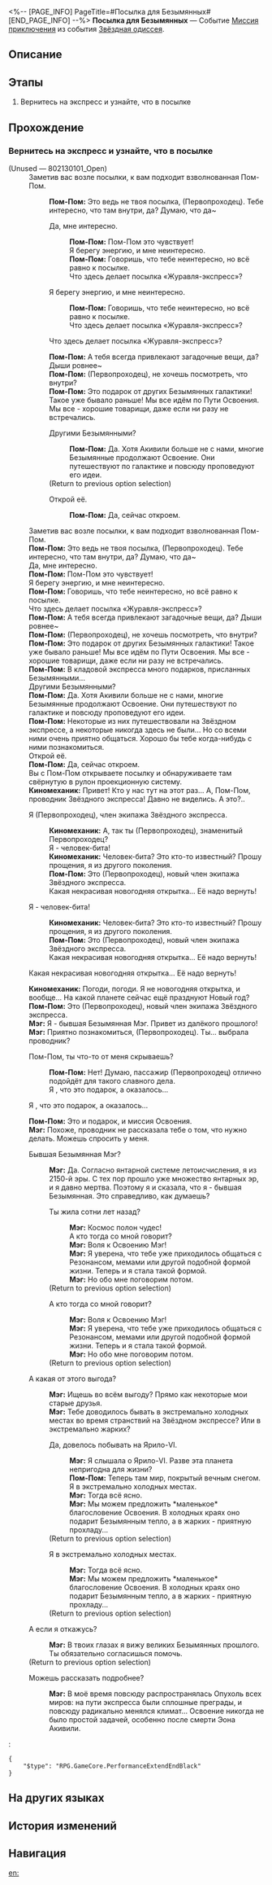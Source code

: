 <%-- [PAGE_INFO]
PageTitle=#Посылка для Безымянных#
[END_PAGE_INFO] --%>
{{Дополнить|Диалоги.}}
{{Миссия Инфобокс
|id              = 8021301
|Название        = 
|Изображение     = Миссия Посылка для Безымянных.png
|Тип             = Миссия приключения
|Событие         = Звёздная одиссея
|Глава           = 
|Условия         = Достигните [[Уровень Освоения|Уровня Освоения]] 21
|Персонажи       = Киномеханик; Мэг; Первопроходец; Пом-Пом
|СтартЛокация    = [[Звёздный экспресс]] — [[Общий вагон]]
|Мир             = Звёздный экспресс
|Предыдущая      = 
|Следующая       = 
|Награды         = Кредиты*5 000
}}
'''Посылка для Безымянных''' — Событие [[Миссия приключения]] из события [[Звёздная одиссея]].

==Описание==
{{Описание|<!--официальное описание из Перекрёстка судеб-->}}

==Этапы==
# Вернитесь на экспресс и узнайте, что в посылке

==Прохождение==
{{Дополнить}}
{{Диалог Конец}}

===Вернитесь на экспресс и узнайте, что в посылке===
{{Описание миссии|тип=Миссия приключения|локация=Общий вагон|Звёздный экспресс получил загадочную посылку. Похоже, это подарок от Безымянной с просторов вселенной. Незачем ждать! Вернитесь на экспресс и узнайте, что внутри.<br /><br />Кажется, настал момент бросить кубики...}}
{{Диалог Начало}}
;(Unused &mdash; 802130101_Open)
:Заметив вас возле посылки, к вам подходит взволнованная Пом-Пом.
::'''Пом-Пом:''' Это ведь не твоя посылка, (Первопроходец). Тебе интересно, что там внутри, да? Думаю, что да~
::{{Диалог|Стрелка}} Да, мне интересно.
:::'''Пом-Пом:''' Пом-Пом это чувствует!
:::Я берегу энергию, и мне неинтересно.
:::'''Пом-Пом:''' Говоришь, что тебе неинтересно, но всё равно {{MC|ж=подошла|м=подошёл}} к посылке.
:::Что здесь делает посылка «Журавля-экспресс»?
::{{Диалог|Стрелка}} Я берегу энергию, и мне неинтересно.
:::'''Пом-Пом:''' Говоришь, что тебе неинтересно, но всё равно {{MC|ж=подошла|м=подошёл}} к посылке.
:::Что здесь делает посылка «Журавля-экспресс»?
::{{Диалог|Стрелка}} Что здесь делает посылка «Журавля-экспресс»?
::'''Пом-Пом:''' А тебя всегда привлекают загадочные вещи, да? Дыши ровнее~
::'''Пом-Пом:''' (Первопроходец), не хочешь посмотреть, что внутри?
::'''Пом-Пом:''' Это подарок от других Безымянных галактики! Такое уже бывало раньше! Мы все идём по Пути Освоения. Мы все - хорошие товарищи, даже если ни разу не встречались.
::{{tx}}
::{{Диалог|Разговор}} Другими Безымянными?
:::'''Пом-Пом:''' Да. Хотя Акивили больше не с нами, многие Безымянные продолжают Освоение. Они путешествуют по галактике и повсюду проповедуют его идеи.
:::{{tx}}
::;(Return to previous option selection)
::{{Диалог|Стрелка}} Открой её.
:::'''Пом-Пом:''' Да, сейчас откроем.
:::{{tx}}

:{{tx}}
:Заметив вас возле посылки, к вам подходит взволнованная Пом-Пом.
:'''Пом-Пом:''' Это ведь не твоя посылка, (Первопроходец). Тебе интересно, что там внутри, да? Думаю, что да~
:Да, мне интересно.
:'''Пом-Пом:''' Пом-Пом это чувствует!
:Я берегу энергию, и мне неинтересно.
:'''Пом-Пом:''' Говоришь, что тебе неинтересно, но всё равно {{MC|ж=подошла|м=подошёл}} к посылке.
:Что здесь делает посылка «Журавля-экспресс»?
:'''Пом-Пом:''' А тебя всегда привлекают загадочные вещи, да? Дыши ровнее~
:'''Пом-Пом:''' (Первопроходец), не хочешь посмотреть, что внутри?
:'''Пом-Пом:''' Это подарок от других Безымянных галактики! Такое уже бывало раньше! Мы все идём по Пути Освоения. Мы все - хорошие товарищи, даже если ни разу не встречались.
:'''Пом-Пом:''' В кладовой экспресса много подарков, присланных Безымянными...
:Другими Безымянными?
:'''Пом-Пом:''' Да. Хотя Акивили больше не с нами, многие Безымянные продолжают Освоение. Они путешествуют по галактике и повсюду проповедуют его идеи.
:'''Пом-Пом:''' Некоторые из них путешествовали на Звёздном экспрессе, а некоторые никогда здесь не были... Но со всеми ними очень приятно общаться. Хорошо бы тебе когда-нибудь с ними познакомиться.
:Открой её.
:'''Пом-Пом:''' Да, сейчас откроем.
:Вы с Пом-Пом открываете посылку и обнаруживаете там свёрнутую в рулон проекционную систему.
:'''Киномеханик:''' Привет! Кто у нас тут на этот раз... А, Пом-Пом, проводник Звёздного экспресса! Давно не виделись. А это?..
:{{Диалог|Стрелка}} Я (Первопроходец), член экипажа Звёздного экспресса.
::'''Киномеханик:''' А, так ты (Первопроходец), знаменитый Первопроходец?
::Я - человек-бита!
::'''Киномеханик:''' Человек-бита? Это кто-то известный? Прошу прощения, я из другого поколения.
::'''Пом-Пом:''' Это (Первопроходец), новый член экипажа Звёздного экспресса.
::Какая некрасивая новогодняя открытка... Её надо вернуть!
:{{Диалог|Стрелка}} Я - человек-бита!
::'''Киномеханик:''' Человек-бита? Это кто-то известный? Прошу прощения, я из другого поколения.
::'''Пом-Пом:''' Это (Первопроходец), новый член экипажа Звёздного экспресса.
::Какая некрасивая новогодняя открытка... Её надо вернуть!
:{{Диалог|Стрелка}} Какая некрасивая новогодняя открытка... Её надо вернуть!
:'''Киномеханик:''' Погоди, погоди. Я не новогодняя открытка, и вообще... На какой планете сейчас ещё празднуют Новый год?
:'''Пом-Пом:''' Это (Первопроходец), новый член экипажа Звёздного экспресса.
:'''Мэг:''' Я - бывшая Безымянная Мэг. Привет из далёкого прошлого!
:'''Мэг:''' Приятно познакомиться, (Первопроходец). Ты... {{MC|ж=Безымянная, которую|м=Безымянный, которого}} выбрала проводник?
:{{Диалог|Стрелка}} Пом-Пом, ты что-то от меня скрываешь?
::'''Пом-Пом:''' Нет! Думаю, пассажир (Первопроходец) отлично подойдёт для такого славного дела.
::Я {{MC|ж=думала|м=думал}}, что это подарок, а оказалось...
:{{Диалог|Стрелка}} Я {{MC|ж=думала|м=думал}}, что это подарок, а оказалось...
:'''Пом-Пом:''' Это и подарок, и миссия Освоения.
:'''Мэг:''' Похоже, проводник не рассказала тебе о том, что нужно делать. Можешь спросить у меня.
:{{tx}}
:{{Диалог|Разговор}} Бывшая Безымянная Мэг?
::'''Мэг:''' Да. Согласно янтарной системе летоисчисления, я из 2150-й эры. С тех пор прошло уже множество янтарных эр, и я давно мертва. Поэтому я и сказала, что я - бывшая Безымянная. Это справедливо, как думаешь?
::{{Диалог|Стрелка}} Ты жила сотни лет назад?
:::'''Мэг:''' Космос полон чудес!
:::А кто тогда со мной говорит?
:::'''Мэг:''' Воля к Освоению Мэг!
:::'''Мэг:''' Я уверена, что тебе уже приходилось общаться с Резонансом, мемами или другой подобной формой жизни. Теперь и я стала такой формой.
:::'''Мэг:''' Но обо мне поговорим потом.
:::{{tx}}
::;(Return to previous option selection)
::{{Диалог|Стрелка}} А кто тогда со мной говорит?
:::'''Мэг:''' Воля к Освоению Мэг!
:::'''Мэг:''' Я уверена, что тебе уже приходилось общаться с Резонансом, мемами или другой подобной формой жизни. Теперь и я стала такой формой.
:::'''Мэг:''' Но обо мне поговорим потом.
:::{{tx}}
::;(Return to previous option selection)
:{{Диалог|Разговор}} А какая от этого выгода?
::'''Мэг:''' Ищешь во всём выгоду? Прямо как некоторые мои старые друзья.
::'''Мэг:''' Тебе доводилось бывать в экстремально холодных местах во время странствий на Звёздном экспрессе? Или в экстремально жарких?
::{{Диалог|Стрелка}} Да, довелось побывать на Ярило-VI.
:::'''Мэг:''' Я слышала о Ярило-VI. Разве эта планета непригодна для жизни?
:::'''Пом-Пом:''' Теперь там мир, покрытый вечным снегом.
:::Я {{MC|ж=бывала|м=бывал}} в экстремально холодных местах.
:::'''Мэг:''' Тогда всё ясно.
:::'''Мэг:''' Мы можем предложить *маленькое* благословение Освоения. В холодных краях оно подарит Безымянным тепло, а в жарких - приятную прохладу...
:::{{tx}}
::;(Return to previous option selection)
::{{Диалог|Стрелка}} Я {{MC|ж=бывала|м=бывал}} в экстремально холодных местах.
:::'''Мэг:''' Тогда всё ясно.
:::'''Мэг:''' Мы можем предложить *маленькое* благословение Освоения. В холодных краях оно подарит Безымянным тепло, а в жарких - приятную прохладу...
:::{{tx}}
::;(Return to previous option selection)
:{{Диалог|Разговор}} А если я откажусь?
::'''Мэг:''' В твоих глазах я вижу великих Безымянных прошлого. Ты обязательно согласишься помочь.
::{{tx}}
:;(Return to previous option selection)
:{{Диалог|Стрелка}} Можешь рассказать подробнее?
::'''Мэг:''' В моё время повсюду распространялась Опухоль всех миров: на пути экспресса были сплошные преграды, и повсюду радикально менялся климат... Освоение никогда не было простой задачей, особенно после смерти Эона Акивили.
::{{tx}}
::{{tx}}
::{{tx}}
:<pre>{
	"$type": "RPG.GameCore.PerformanceExtendEndBlack"
}</pre>
{{Диалог Конец}}

==На других языках==
{{На других языках
|en   = Package for the Nameless
|zhs  = 寄给无名客的包裹
|zht  = 寄給無名客的包裹
|ja   = ナナシビト宛の荷物
|ko   = 무명객을 위한 소포
|es   = Paquete para los Anónimos
|fr   = Colis pour les Sans Noms
|ru   = Посылка для Безымянных
|th   = พัสดุส่งถึงผู้มาเยือนนิรนาม
|vi   = Gói Đồ Gửi Cho Khách Vô Danh
|de   = Paket für die Namenlosen
|id   = Paket untuk The Nameless
|pt   = Pacote para os Inominados
}}

==История изменений==
{{История изменений|3.5}}

==Навигация==
{{Миссия приключения Навбокс|Глава }}

[[en:]]
